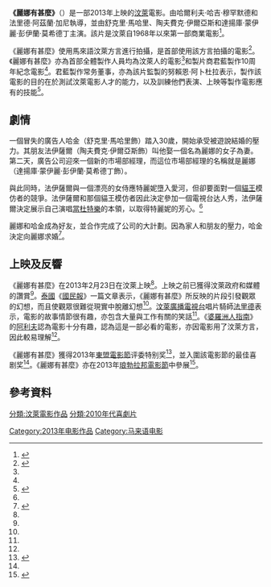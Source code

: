 {{Infobox film
| name = 《麗娜有甚麼》
|電影原名={{lang|ms|''Ada Apa Dengan Rina''}}
| image = Ada Apa Dengan Rina.jpg
| caption = 
| director = 哈爾利夫·哈吉·穆罕默德<br />法里德·阿茲蘭·加尼
| producer = 努賴恩·阿卜杜拉
| writer = 法里德·阿茲蘭·加尼
| starring = 舒克里·馬哈里<br />陶夫費克·伊爾亞斯<br />達揚庫·蒙伊麗·彭伊蘭·莫希德丁
| music = 彭伊蘭·穆罕默德·尤斯里·彭伊蘭·哈吉·亞赫亞<br>哈爾利夫·哈吉·穆罕默德
| cinematography = 尤斯林·亞赫亞
| studio = 君藍製作
| released = {{flagicon|Brunei}}2013年2月23日
| runtime = 90分鐘
| country = {{BRU}}
| language = [[馬來語|馬來語]]
}}
'''《麗娜有甚麼》'''（{{lang-ms|''Ada Apa Dengan Rina''}}）是一部2013年上映的[[汶萊|汶萊]]電影。由哈爾利夫·哈吉·穆罕默德和法里德·阿茲蘭·加尼執導，並由舒克里·馬哈里、陶夫費克·伊爾亞斯和達揚庫·蒙伊麗·彭伊蘭·莫希德丁主演。該片是汶萊自1968年以來第一部商業電影<ref name=nation>{{cite news|url=http://www.nationmultimedia.com/life/Whats-so-special-about-Brunei-films-30222522.html|title=What's so special about Brunei films?|work=The Nation|date=2013-12-20|accessdate=2016-01-04|archive-date=2016-03-04|archive-url=https://web.archive.org/web/20160304034940/http://www.nationmultimedia.com/life/Whats-so-special-about-Brunei-films-30222522.html|dead-url=no}}</ref>。

《麗娜有甚麼》使用馬來語汶萊方言進行拍攝，是首部使用該方言拍攝的電影<ref name=bp>{{cite news|url=http://www.theborneopost.com/2013/02/02/brunei-to-premiere-first-local-dialect-film/|title=Brunei to premiere first local dialect film|work=Borneo Post|date=2013-02-02|accessdate=2016-01-04|archive-date=2016-03-05|archive-url=https://web.archive.org/web/20160305074742/http://www.theborneopost.com/2013/02/02/brunei-to-premiere-first-local-dialect-film/|dead-url=no}}</ref>。《麗娜有甚麼》亦為首部全體製作人員均為汶萊人的電影<ref name=bp />和製片商君藍製作10周年紀念電影<ref name=bp />。君藍製作常务董事，亦為該片監製的努賴恩·阿卜杜拉表示，製作該電影的目的在於測試汶萊電影人才的能力，以及訓練他們表演、上映等製作電影應有的技能<ref name=aszbrunei>{{cite web|url=http://aszbrunei.blogspot.com/2013/02/ada-apa-dengan-rina-brunei-made-films.html|title=Ada Apa Dengan Rina," Brunei-Made Film's was launched yesterday|work=A.S.ZBrunei|date=2013-02-18|accessdate=2016-01-04|archive-url=https://web.archive.org/web/20160305022114/http://aszbrunei.blogspot.com/2013/02/ada-apa-dengan-rina-brunei-made-films.html|archive-date=2016-03-05|dead-url=yes}}</ref>。
==劇情==
一個冒失的廣告人哈金（舒克里·馬哈里飾）踏入30歲，開始承受被遊說結婚的壓力。其朋友法伊薩爾（陶夫費克·伊爾亞斯飾）叫他娶一個名為麗娜的女子為妻。第二天，廣告公司迎來一個新的市場部經理，而這位市場部經理的名稱就是麗娜（達揚庫·蒙伊麗·彭伊蘭·莫希德丁飾）。

與此同時，法伊薩爾與一個漂亮的女侍應特麗妮墮入愛河，但卻要面對一個[[貓王|貓王]]模仿者的競爭。法伊薩爾和那個貓王模仿者因此決定參加一個電視台达人秀，法伊薩爾決定展示自己演唱[[當杜特樂|當杜特樂]]的本領，以取得特麗妮的芳心。<ref name=nation />

麗娜和哈金成為好友，並合作完成了公司的大計劃。因為家人和朋友的壓力，哈金決定向麗娜求婚<ref name=bt1>{{cite news|url=http://www.bt.com.bn/2013/01/17/coming-soon-first-local-movie|title=Coming soon: first local movie|work=The Brunei Times|date=2013-01-17|accessdate=2016-01-04}}{{dead link|date=2018年5月 |bot=InternetArchiveBot |fix-attempted=yes }}</ref>。
==上映及反響==
《麗娜有甚麼》在2013年2月23日在汶萊上映<ref name=aszbrunei />。上映之前已獲得汶萊政府和媒體的讚賞<ref name=aszbrunei />。[[泰國|泰國]]《[[國民報_(泰國)|國民報]]》一篇文章表示，《麗娜有甚麼》所反映的片段引發觀眾的幻想，而且使觀眾很難從現實中脫離幻想<ref name=nation />。[[汶萊廣播電視台|汶萊廣播電視台]]唱片騎師[[法里德|法里德]]表示，電影的故事情節很有趣，亦包含大量與工作有關的笑話<ref name=bt1 />。《[[婆羅洲人指南|婆羅洲人指南]]》的[[阿利夫|阿利夫]]認為電影十分有趣，認為這是一部必看的電影，亦因電影用了汶萊方言，因此較易理解<ref name=bt1 />。

《麗娜有甚麼》獲得2013年[[東盟電影節|東盟電影節]]评委特别奖<ref name=united>{{cite news|url=http://eunited.com.my/node/24371|title=赢电影节评委特别奖 汶自制电影获好评|work=聯合日報|date=2013-04-02|accessdate=2016-01-04}}{{dead link|date=2018年5月 |bot=InternetArchiveBot |fix-attempted=yes }}</ref>，並入圍該電影節的最佳喜剧奖<ref name=united />。《麗娜有甚麼》亦在2013年[[琅勃拉邦電影節|琅勃拉邦電影節]]中參展<ref>{{cite news|url=http://www.bt.com.bn/2013/04/22/ada-apa-dengan-rina-now-screening-seria|title=Ada Apa Dengan Rina now screening in Seria|work=The Brunei Times|date=2013-04-22|accessdate=2016-01-04|deadurl=yes|archiveurl=https://web.archive.org/web/20160308201513/http://www.bt.com.bn/2013/04/22/ada-apa-dengan-rina-now-screening-seria|archivedate=2016-03-08}}</ref>。
==參考資料==
{{reflist}}
{{DEFAULTSORT:Ada Apa Dengan Rina}}
[[Category:2013年电影作品|Category:2013年电影作品]]
[[Category:马来语电影|Category:马来语电影]]
[[分類:汶萊電影作品|分類:汶萊電影作品]]
[[分類:2010年代喜劇片|分類:2010年代喜劇片]]